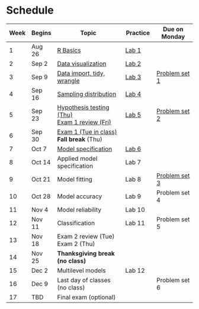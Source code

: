 # Schedule 

| Week | Begins |  Topic | Practice | Due on Monday  |
| -  | -- |  ------- | --- | ---- |
| 1 | Aug 26 | [R Basics](/notes/r-basics.qmd) |  [Lab 1](labs/lab-01.qmd) | |
| 2 | Sep 2 | [Data visualization](notes/data-visualization.qmd) |  [Lab 2](labs/lab-02.qmd) |  |
| 3 | Sep 9 | [Data import, tidy, wrangle](notes/data-wrangling.qmd) |  [Lab 3](labs/lab-03.qmd) | [Problem set 1](psets/pset-01.qmd) |
| 4 | Sep 16 | [Sampling distribution](notes/sampling-distribution.qmd) |  [Lab 4](labs/lab-04.qmd) |  | 
| 5 | Sep 23 | [Hypothesis testing (Thu)](notes/hypothesis-testing.qmd)<br>[Exam 1 review (Fri)](notes/exam-1-review.qmd)  | [Lab 5](labs/lab-05.qmd) | [Problem set 2](/psets/pset-02.qmd) |
| 6 | Sep 30 | [Exam 1 (Tue in class)](exams/exam-01.qmd)<br> **Fall break** (Thu)| | |
| 7 | Oct 7 | [Model specification](notes/model-specification.qmd) |  [Lab 6](labs/lab-06.qmd) |  | 
| 8 | Oct 14 | Applied model specification | Lab 7 | | 
| 9 | Oct 21 | Model fitting | Lab 8 | [Problem set 3](psets/pset-03.qmd)  | 
| 10 | Oct 28 | Model accuracy | Lab 9 | Problem set 4 |
| 11 | Nov 4 | Model reliability | Lab 10 |  |
| 12 | Nov 11 | Classification |  Lab 11 | Problem set 5 | 
| 13 | Nov 18 | Exam 2 review (Tue)<br>Exam 2 (Thu) |  |     | 
| 14 | Nov 25 |**Thanksgiving break (no class)**  |   |
| 15 | Dec 2 | Multilevel models |  Lab 12 |  |
| 16 | Dec 9 | Last day of classes (no class) |   | Problem set 6 |
| 17 | TBD | Final exam (optional) | 